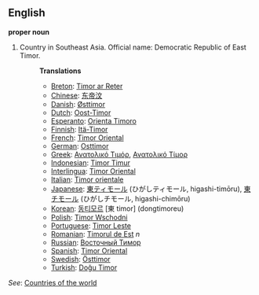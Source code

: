 ==English==

'''proper noun'''

# Country in Southeast Asia. Official name: Democratic Republic of East Timor.
#:'''Translations'''
#:*[[Breton]]: [[Timor ar Reter]]
#:*[[Chinese]]: [[东帝汶]]
#:*[[Danish]]: [[Østtimor]]
#:*[[Dutch]]: [[Oost-Timor]]
#:*[[Esperanto]]: [[Orienta Timoro]]
#:*[[Finnish]]: [[Itä-Timor]]
#:*[[French]]: [[Timor Oriental]]
#:*[[German]]: [[Osttimor]]
#:*[[Greek]]: [[Ανατολικό Τιμόρ]], [[Ανατολικό Τίμορ]]
#:*[[Indonesian]]: [[Timor Timur]]
#:*[[Interlingua]]: [[Timor Oriental]]
#:*[[Italian]]: [[Timor orientale]]
#:*[[Japanese]]: [[東ティモール]] (ひがしティモール, higashi-timōru), [[東チモール]] (ひがしチモール, higashi-chimōru)
#:*[[Korean]]: [[동티모르]] [東 timor] (dongtimoreu)
#:*[[Polish]]: [[Timor Wschodni]]
#:*[[Portuguese]]: [[Timor Leste]]
#:*[[Romanian]]: [[Timorul de Est]] ''n''
#:*[[Russian]]: [[Восточный Тимор]]
#:*[[Spanish]]: [[Timor Oriental]]
#:*[[Swedish]]: [[Östtimor]]
#:*[[Turkish]]: [[Doğu Timor]]

''See'': [[Countries of the world]]